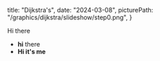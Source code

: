  title: "Dijkstra's",
  date: "2024-03-08",
  picturePath: "/graphics/dijkstra/slideshow/step0.png",
}

Hi there

- **hi** there
- **Hi it's me**
  <Slideshow folder="/graphics/dijkstra/slideshow" size={10} />

